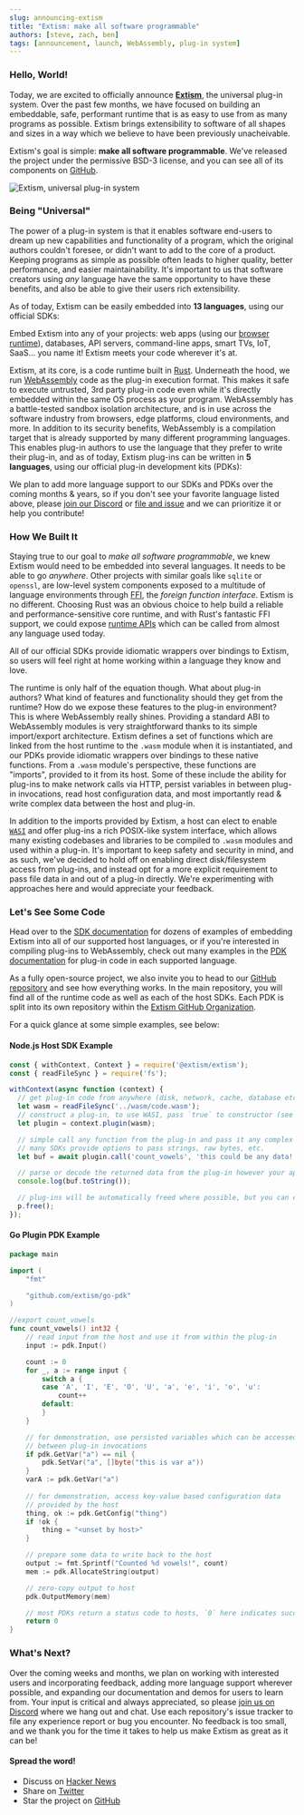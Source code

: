 ```yaml
---
slug: announcing-extism
title: "Extism: make all software programmable"
authors: [steve, zach, ben]
tags: [announcement, launch, WebAssembly, plug-in system]
---
```



### Hello, World!

Today, we are excited to officially announce [**Extism**](https://github.com/extism/extism), the 
universal plug-in system. Over the past few months, we have focused on building an embeddable, safe, 
performant runtime that is as easy to use from as many programs as possible. Extism brings 
extensibility to software of all shapes and sizes in a way which we believe to have been previously 
unacheivable. 

Extism's goal is simple: **make all software programmable**. We've released the project under the 
permissive BSD-3 license, and you can see all of its components on [GitHub](https://github.com/extism).

![Extism, universal plug-in system](/img/extism-language-support.png)
### Being "Universal"

The power of a plug-in system is that it enables software end-users to dream up new capabilities 
and functionality of a program, which the original authors couldn't foresee, or didn't want to add
to the core of a product. Keeping programs as simple as possible often leads to higher quality, 
better performance, and easier maintainability. It's important to us that software creators using 
_any_ language have the same opportunity to have these benefits, and also be able to give their
users rich extensibility. 

As of today, Extism can be easily embedded into **13 languages**, using our official SDKs:

<div className="sdk-quickstart">
    <SDKLogoLinks/>
</div>

Embed Extism into any of your projects: web apps (using our [browser runtime](/docs/integrate-into-your-codebase/browser-runtime-sdk)), 
databases, API servers, command-line apps, smart TVs, IoT, SaaS... you name it! Extism meets your 
code wherever it's at.

Extism, at its core, is a code runtime built in [Rust](https://rust-lang.org). Underneath the hood,
we run [WebAssembly](https://webassembly.org) code as the plug-in execution format. This makes it 
safe to execute untrusted, 3rd party plug-in code even while it's directly embedded within the same
OS process as your program. WebAssembly has a battle-tested sandbox isolation architecture, and is
in use across the software industry from browsers, edge platforms, cloud environments, and more. 
In addition to its security benefits, WebAssembly is a compilation target that is already supported
by many different programming languages. This enables plug-in authors to use the language that they
prefer to write their plug-in, and as of today, Extism plug-ins can be written in **5 languages**,
using our official plug-in development kits (PDKs):

<div className="sdk-quickstart">
    <PDKLogoLinks/>
</div>

We plan to add more language support to our SDKs and PDKs over the coming months & years, so if you
don't see your favorite language listed above, please [join our Discord](https://discord.gg/cx3usBCWnc)
or [file and issue](https://github.com/extism/extism/issues) and we can prioritize it or help you 
contribute!

### How We Built It

Staying true to our goal to _make all software programmable_, we knew Extism would need to be 
embedded into several languages. It needs to be able to go _anywhere_. Other projects with similar
goals like `sqlite` or `openssl`, are low-level system components exposed to a multitude of language
environments through [FFI](https://en.wikipedia.org/wiki/Foreign_function_interface), 
the _foreign function interface_. Extism is no different. Choosing Rust was an obvious choice to 
help build a reliable and performance-sensitive core runtime, and with Rust's fantastic FFI support, 
we could expose [runtime APIs](/docs/concepts/runtime-apis) which can be called from almost any 
language used today. 

All of our official SDKs provide idiomatic wrappers over bindings to Extism, so users will feel 
right at home working within a language they know and love. 

The runtime is only half of the equation though. What about plug-in authors? What kind of features
and functionality should they get from the runtime? How do we expose these features to the plug-in
environment? This is where WebAssembly really shines. Providing a standard ABI to WebAssembly 
modules is very straightforward thanks to its simple import/export architecture. Extism defines a 
set of functions which are linked from the host runtime to the `.wasm` module when it is instantiated, 
and our PDKs provide idiomatic wrappers over bindings to these native functions. From a `.wasm` 
module's perspective, these functions are "imports", provided to it from its host. Some of these 
include the ability for plug-ins to make network calls via HTTP, persist variables in between plug-in
invocations, read host configuration data, and most importantly read & write complex data between
the host and plug-in. 

In addition to the imports provided by Extism, a host can elect to enable [`WASI`](https://wasi.dev) 
and offer plug-ins a rich POSIX-like system interface, which allows many existing codebases and 
libraries to be compiled to `.wasm` modules and used within a plug-in. It's important to keep
safety and security in mind, and as such, we've decided to hold off on enabling direct disk/filesystem
access from plug-ins, and instead opt for a more explicit requirement to pass file data in and out
of a plug-in directly. We're experimenting with approaches here and would appreciate your feedback.

### Let's See Some Code

Head over to the [SDK documentation](/docs/category/integrate-into-your-codebase) for dozens of 
examples of embedding Extism into all of our supported host languages, or if you're interested in 
compiling plug-ins to WebAssembly, check out many examples in the [PDK documentation](/docs/category/write-a-plug-in) 
for plug-in code in each supported language. 

As a fully open-source project, we also invite you to head to our [GitHub repository](https://github.com/extism/extism)
and see how everything works. In the main repository, you will find all of the runtime code as well
as each of the host SDKs. Each PDK is split into its own repository within the [Extism GitHub Organization](https://github.com/extism).

For a quick glance at some simple examples, see below:

#### Node.js Host SDK Example

```js title=index.js
const { withContext, Context } = require('@extism/extism');
const { readFileSync } = require('fs');

withContext(async function (context) {
  // get plug-in code from anywhere (disk, network, cache, database etc.)
  let wasm = readFileSync('../wasm/code.wasm');
  // construct a plug-in, to use WASI, pass `true` to constructor (see docs for more options)
  let plugin = context.plugin(wasm);

  // simple call any function from the plug-in and pass it any complex data, 
  // many SDKs provide options to pass strings, raw bytes, etc.
  let buf = await plugin.call('count_vowels', 'this could be any data!');

  // parse or decode the returned data from the plug-in however your app needs to
  console.log(buf.toString());

  // plug-ins will be automatically freed where possible, but you can ensure cleanup is done
  p.free();
});
```

#### Go Plugin PDK Example

```go title=main.go
package main

import (
    "fmt"

    "github.com/extism/go-pdk"
)

//export count_vowels
func count_vowels() int32 {
	// read input from the host and use it from within the plug-in
    input := pdk.Input()

    count := 0
    for _, a := range input {
        switch a {
        case 'A', 'I', 'E', 'O', 'U', 'a', 'e', 'i', 'o', 'u':
            count++
        default:
        }
    }

    // for demonstration, use persisted variables which can be accessed 
	// between plug-in invocations
    if pdk.GetVar("a") == nil {
        pdk.SetVar("a", []byte("this is var a"))
    }
    varA := pdk.GetVar("a")
	
	// for demonstration, access key-value based configuration data 
	// provided by the host
    thing, ok := pdk.GetConfig("thing")
    if !ok {
        thing = "<unset by host>"
    }

	// prepare some data to write back to the host
    output := fmt.Sprintf("Counted %d vowels!", count)
    mem := pdk.AllocateString(output)

    // zero-copy output to host
    pdk.OutputMemory(mem)

	// most PDKs return a status code to hosts, `0` here indicates success.
    return 0
}
```

### What's Next?

Over the coming weeks and months, we plan on working with interested users and incorporating feedback,
adding more language support wherever possible, and expanding our documentation and demos for users
to learn from. Your input is critical and always appreciated, so please [join us on Discord](https://discord.gg/cx3usBCWnc)
where we hang out and chat. Use each repository's issue tracker to file any experience report or bug
you encounter. No feedback is too small, and we thank you for the time it takes to help us make
Extism as great as it can be!

#### Spread the word!

- Discuss on [Hacker News](#)
- Share on [Twitter](http://www.twitter.com/share?text=Extism%3A%20make%20all%20software%20programmable&url=https://extism.org/blog/announcing-extism&hashtags=WebAssembly,wasm)
- Star the project on [GitHub](https://github.com/extism/extism)